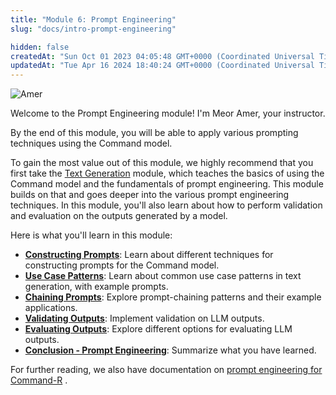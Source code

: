 ```yaml
---
title: "Module 6: Prompt Engineering"
slug: "docs/intro-prompt-engineering"

hidden: false
createdAt: "Sun Oct 01 2023 04:05:48 GMT+0000 (Coordinated Universal Time)"
updatedAt: "Tue Apr 16 2024 18:40:24 GMT+0000 (Coordinated Universal Time)"
---
```

<img src='../../assets/images/012a6bc-image.png' alt='Amer' />


Welcome to the Prompt Engineering module! I'm Meor Amer, your instructor.

By the end of this module, you will be able to apply various prompting techniques using the Command model.

To gain the most value out of this module, we highly recommend that you first take the [Text Generation](/docs/intro-text-generation) module, which teaches the basics of using the Command model and the fundamentals of prompt engineering. This module builds on that and goes deeper into the various prompt engineering techniques. In this module, you'll also learn about how to perform validation and evaluation on the outputs generated by a model.

Here is what you'll learn in this module:

- **[Constructing Prompts](/docs/constructing-prompts)**: Learn about different techniques for constructing prompts for the Command model.
- **[Use Case Patterns](/docs/use-case-patterns)**: Learn about common use case patterns in text generation, with example prompts.
- **[Chaining Prompts](/docs/chaining-prompts-2)**: Explore prompt-chaining patterns and their example applications.
- **[Validating Outputs](/docs/validating-outputs)**: Implement validation on LLM outputs.
- **[Evaluating Outputs](/docs/evaluating-outputs)**: Explore different options for evaluating LLM outputs.
- **[Conclusion - Prompt Engineering](/docs/conclusion-prompt-engineering)**: Summarize what you have learned.

For further reading, we also have documentation on [prompt engineering for Command-R](/docs/prompt-engineering-and-preambles) .
